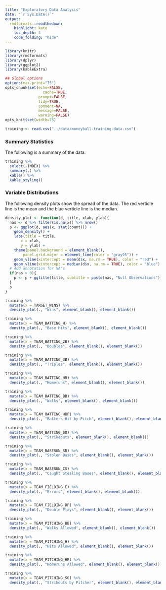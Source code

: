 ```yaml
---
title: "Exploratory Data Analysis"
date: "`r Sys.Date()`"
output:
  rmdformats::readthedown:
    highlight: kate
    toc_depth: 3
    code_folding: "hide"
---
```



```r
library(knitr)
library(rmdformats)
library(dplyr)
library(ggplot2)
library(kableExtra)

## Global options
options(max.print="75")
opts_chunk$set(echo=FALSE,
	             cache=TRUE,
               prompt=FALSE,
               tidy=TRUE,
               comment=NA,
               message=FALSE,
               warning=FALSE)
opts_knit$set(width=75)
```

```r
training <- read.csv("../data/moneyball-training-data.csv")
```

### Summary Statistics

The following is a summary of the data.

```r
training %>% 
  select(-INDEX) %>%
  summary(.) %>%
  kable() %>%
  kable_styling()
```

### Variable Distributions

The following density plots show the spread of the data.  The red verticle line is the mean and the blue verticle line is the median.

```r
density_plot <- function(d, title, xlab, ylab){
  nas <- d %>% filter(is.na(x)) %>% nrow()
  p <- ggplot(d, aes(x, stat(count))) +
    geom_density() +
    labs(title = title, 
       x = xlab,
       y = ylab) +
    theme(panel.background = element_blank(),
        panel.grid.major = element_line(color = "gray95")) +
    geom_vline(xintercept = mean(d$x, na.rm = TRUE), color = "red") +
    geom_vline(xintercept = median(d$x, na.rm = TRUE), color = "blue")
  # Add annotation for NA's
  if(nas > 0){
    p <- p + ggtitle(title, subtitle = paste(nas, "Null Observations")) 
  }
  p
}
```

```r
training %>%
  mutate(x = TARGET_WINS) %>%
  density_plot(., "Wins", element_blank(), element_blank())
```

```r
training %>%
  mutate(x = TEAM_BATTING_H) %>%
  density_plot(., "Base Hits", element_blank(), element_blank())
```

```r
training %>%
  mutate(x = TEAM_BATTING_2B) %>%
  density_plot(., "Doubles", element_blank(), element_blank())
```

```r
training %>%
  mutate(x = TEAM_BATTING_3B) %>%
  density_plot(., "Triples", element_blank(), element_blank())
```

```r
training %>%
  mutate(x = TEAM_BATTING_HR) %>%
  density_plot(., "Homeruns", element_blank(), element_blank())
```

```r
training %>%
  mutate(x = TEAM_BATTING_BB) %>%
  density_plot(., "Walks", element_blank(), element_blank())
```

```r
training %>%
  mutate(x = TEAM_BATTING_HBP) %>%
  density_plot(., "Batters Hit by Pitch", element_blank(), element_blank())
```

```r
training %>%
  mutate(x = TEAM_BATTING_SO) %>%
  density_plot(., "Strikeouts", element_blank(), element_blank())
```

```r
training %>%
  mutate(x = TEAM_BASERUN_SB) %>%
  density_plot(., "Stolen Bases", element_blank(), element_blank())
```

```r
training %>%
  mutate(x = TEAM_BASERUN_CS) %>%
  density_plot(., "Caught Stealing Bases", element_blank(), element_blank())
```

```r
training %>%
  mutate(x = TEAM_FIELDING_E) %>%
  density_plot(., "Errors", element_blank(), element_blank())
```

```r
training %>%
  mutate(x = TEAM_FIELDING_DP) %>%
  density_plot(., "Double Plays", element_blank(), element_blank())
```

```r
training %>%
  mutate(x = TEAM_PITCHING_BB) %>%
  density_plot(., "Walks Allowed", element_blank(), element_blank())
```

```r
training %>%
  mutate(x = TEAM_PITCHING_H) %>%
  density_plot(., "Hits Allowed", element_blank(), element_blank())
```

```r
training %>%
  mutate(x = TEAM_PITCHING_HR) %>%
  density_plot(., "Homeruns Allowed", element_blank(), element_blank())
```

```r
training %>%
  mutate(x = TEAM_PITCHING_SO) %>%
  density_plot(., "Strikouts by Pitcher", element_blank(), element_blank())
```